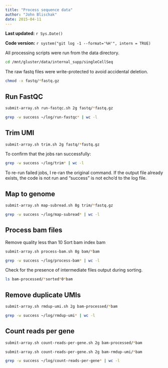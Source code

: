 ```yaml
---
title: "Process sequence data"
author: "John Blischak"
date: 2015-04-11
---
```


**Last updated:** `r Sys.Date()`

**Code version:** `r system("git log -1 --format='%H'", intern = TRUE)`

All processing scripts were run from the data directory.

```bash
cd /mnt/gluster/data/internal_supp/singleCellSeq
```

The raw fastq files were write-protected to avoid accidental deletion.

```bash
chmod -x fastq/*fastq.gz
```

## Run FastQC

```bash
submit-array.sh run-fastqc.sh 2g fastq/*fastq.gz
```

```bash
grep -w success ~/log/run-fastqc* | wc -l
```

## Trim UMI

```bash
submit-array.sh trim.sh 2g fastq/*fastq.gz
```

To confirm that the jobs ran successfully:

```bash
grep -w success ~/log/trim* | wc -l
```

To re-run failed jobs, I re-ran the original command.
If the output file already exists, the code is not run and "success" is not echo'd to the log file.

## Map to genome

```bash
submit-array.sh map-subread.sh 8g trim/*fastq.gz
```

```bash
grep -w success ~/log/map-subread* | wc -l
```

## Process bam files

Remove quality less than 10
Sort bam
index bam

```bash
submit-array.sh process-bam.sh 8g bam/*bam
```

```bash
grep -w success ~/log/process-bam* | wc -l
```

Check for the presence of intermediate files output during sorting.

```bash
ls bam-processed/*sorted*0*bam
```

## Remove duplicate UMIs

```bash
submit-array.sh rmdup-umi.sh 2g bam-processed/*bam
```

```bash
grep -w success ~/log/rmdup-umi* | wc -l
```

## Count reads per gene

```bash
submit-array.sh count-reads-per-gene.sh 2g bam-processed/*bam
```

```bash
submit-array.sh count-reads-per-gene.sh 2g bam-rmdup-umi/*bam
```

```bash
grep -w success ~/log/count-reads-per-gene* | wc -l
```

